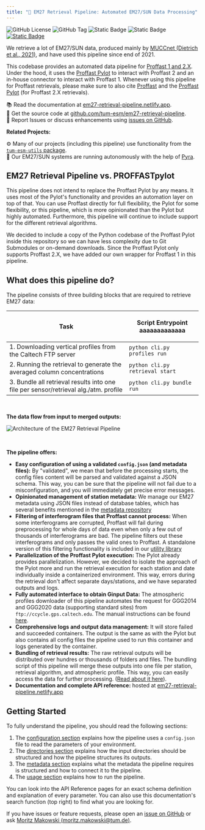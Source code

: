 ```yaml
---
title: "🌋 EM27 Retrieval Pipeline: Automated EM27/SUN Data Processing"
---
```


<div className="flex flex-row items-start flex-wrap gap-1">
  <img
    alt="GitHub License"
    src="https://img.shields.io/github/license/tum-esm/em27-retrieval-pipeline?style=flat&label=License&labelColor=%230f172a&color=%23fef08a&cacheSeconds=60"
    className="inline !p-0 !m-0"
  />
  <img
    alt="GitHub Tag"
    src="https://img.shields.io/github/v/tag/tum-esm/em27-retrieval-pipeline?sort=semver&style=flat&label=Latest%20Pipeline%20Version&color=%23fef08a&cacheSeconds=60&labelColor=%230f172a"
    className="inline !p-0 !m-0"
  />
  <img
    alt="Static Badge"
    src="https://img.shields.io/badge/Proffast%201.0%20%7C%202.2%20%7C%202.3%20%7C%202.4-whydoineedthis?style=flat&label=Retrieval%20Algorithms&labelColor=%230f172a&color=%2399f6e4&cacheSeconds=60"
    className="inline !p-0 !m-0"
  />
  <img
    alt="Static Badge"
    src="https://img.shields.io/badge/GGG2014%20%7C%20GGG2020%20-%20whydoineedthis?style=flat&label=Atmospheric%20Profile%20Models&labelColor=%230f172a&color=%2399f6e4&cacheSeconds=60"
    className="inline !p-0 !m-0"
  />
  <a href="https://doi.org/10.5281/zenodo.14284968" target="_blank">
    <img
      alt="Static Badge"
      src="https://img.shields.io/badge/DOI-10.5281/zenodo.14284968-%23bae6fd?labelColor=%230f172a"
    />
  </a>
</div>

We retrieve a lot of EM27/SUN data, produced mainly by [MUCCnet (Dietrich et al., 2021)](https://doi.org/10.5194/amt-14-1111-2021), and have used this pipeline since end of 2021.

This codebase provides an automated data pipeline for [Proffast 1 and 2.X](https://www.imk-asf.kit.edu/english/3225.php). Under the hood, it uses the [Proffast Pylot](https://gitlab.eudat.eu/coccon-kit/proffastpylot.git) to interact with Proffast 2 and an in-house connector to interact with Proffast 1. Whenever using this pipeline for Proffast retrievals, please make sure to also cite [Proffast](https://www.imk-asf.kit.edu/english/3225.php) and the [Proffast Pylot](https://gitlab.eudat.eu/coccon-kit/proffastpylot) (for Proffast 2.X retrievals).

📚 Read the documentation at [em27-retrieval-pipeline.netlify.app](https://em27-retrieval-pipeline.netlify.app).<br/>
💾 Get the source code at [github.com/tum-esm/em27-retrieval-pipeline](https://github.com/tum-esm/em27-retrieval-pipeline).<br/>
🐝 Report Issues or discuss enhancements using [issues on GitHub](https://github.com/tum-esm/em27-retrieval-pipeline/issues).

**Related Projects:**

⚙️ Many of our projects (including this pipeline) use functionality from the [`tum-esm-utils` package](https://github.com/tum-esm/utils).<br/>
🤖 Our EM27/SUN systems are running autonomously with the help of [Pyra](https://github.com/tum-esm/pyra).

## EM27 Retrieval Pipeline vs. PROFFASTpylot

This pipeline does not intend to replace the Proffast Pylot by any means. It uses most of the Pylot's functionality and provides an automation layer on top of that. You can use Proffast directly for full flexibility, the Pylot for some flexibility, or this pipeline, which is more opinionated than the Pylot but highly automated. Furthermore, this pipeline will continue to include support for the different retrieval algorithms.

We decided to include a copy of the Python codebase of the Proffast Pylot inside this repository so we can have less complexity due to Git Submodules or on-demand downloads. Since the Proffast Pylot only supports Proffast 2.X, we have added our own wrapper for Proffast 1 in this pipeline.

## What does this pipeline do?

The pipeline consists of three building blocks that are required to retrieve EM27 data:

| Task                                                                                 | <p className='whitespace-nowrap'>Script Entrypoint <span className='text-transparent'>aaaaaaaaaaaaa</span></p> |
| ------------------------------------------------------------------------------------ | -------------------------------------------------------------------------------------------------------------- |
| 1. Downloading vertical profiles from the Caltech FTP server                         | `python cli.py profiles run`                                                                                   |
| 2. Running the retrieval to generate the averaged column concentrations              | `python cli.py retrieval start`                                                                                |
| 3. Bundle all retrieval results into one file per sensor/retrieval alg./atm. profile | `python cli.py bundle run`                                                                                     |

<br />

**The data flow from input to merged outputs:**

<img
  src="/images/architecture.png"
  alt="Architecture of the EM27 Retrieval Pipeline"
  width={3033}
  height={2166}
  className="my-8 max-w-lg mx-auto w-full dark:p-4 dark:bg-white dark:rounded"
/>

<br />

**The pipeline offers:**

- **Easy configuration of using a validated `config.json` (and metadata files):** By "validated", we mean that before the processing starts, the config files content will be parsed and validated against a JSON schema. This way, you can be sure that the pipeline will not fail due to a misconfiguration, and you will immediately get precise error messages.
- **Opinionated management of station metadata:** We manage our EM27 metadata using JSON files instead of database tables, which has several benefits mentioned in the [metadata repository](https://github.com/tum-esm/em27-metadata)
- **Filtering of interferogram files that Proffast cannot process:** When some interferograms are corrupted, Proffast will fail during preprocessing for whole days of data even when only a few out of thousands of interferograms are bad. The pipeline filters out these interferograms and only passes the valid ones to Proffast. A standalone version of this filtering functionality is included in our [utility library](https://tum-esm-utils.netlify.app/api-reference#tum_esm_utilsinterferograms)
- **Parallelization of the Proffast Pylot execution:** The Pylot already provides parallelization. However, we decided to isolate the approach of the Pylot more and run the retrieval execution for each station and date individually inside a containerized environment. This way, errors during the retrieval don't affect separate days/stations, and we have separated outputs and logs.
- **Fully automated interface to obtain Ginput Data:** The atmospheric profiles downloader of this pipeline automates the request for GGG2014 and GGG2020 data (supporting standard sites) from `ftp://ccycle.gps.caltech.edu`. The manual instructions can be found [here](https://tccon-wiki.caltech.edu/Main/ObtainingGinputData).
- **Comprehensive logs and output data management:** It will store failed and succeeded containers. The output is the same as with the Pylot but also contains all config files the pipeline used to run this container and logs generated by the container.
- **Bundling of retrieval results:** The raw retrieval outputs will be distributed over hundres or thousands of folders and files. The bundling script of this pipeline will merge these outputs into one file per station, retrieval algorithm, and atmospheric profile. This way, you can easily access the data for further processing. ([Read about it here](/guides/directories#bundles)).
- **Documentation and complete API reference:** hosted at [em27-retrieval-pipeline.netlify.app](https://em27-retrieval-pipeline.netlify.app/)

## Getting Started

To fully understand the pipeline, you should read the following sections:

1. The [configuration section](/guides/configuration) explains how the pipeline uses a `config.json` file to read the parameters of your environment.
2. The [directories section](/guides/directories) explains how the input directories should be structured and how the pipeline structures its outputs.
3. The [metadata section](/guides/metadata) explains what the metadata the pipeline requires is structured and how to connect it to the pipeline.
4. The [usage section](/guides/usage) explains how to run the pipeline.

You can look into the API Reference pages for an exact schema definition and explanation of every parameter. You can also use this documentation's search function (top right) to find what you are looking for.

If you have issues or feature requests, please open an [issue on GitHub](https://github.com/tum-esm/em27-retrieval-pipeline/issues) or ask [Moritz Makowski (moritz.makowski@tum.de)](mailto:moritz.makowski@tum.de).

